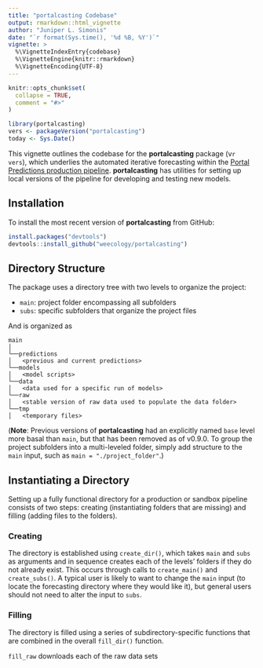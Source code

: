 ```yaml
---
title: "portalcasting Codebase"
output: rmarkdown::html_vignette
author: "Juniper L. Simonis"
date: "`r format(Sys.time(), '%d %B, %Y')`"
vignette: >
  %\VignetteIndexEntry{codebase}
  %\VignetteEngine{knitr::rmarkdown}
  %\VignetteEncoding{UTF-8}
---
```


```r
knitr::opts_chunk$set(
  collapse = TRUE,
  comment = "#>"
)
```

```r
library(portalcasting)
vers <- packageVersion("portalcasting")
today <- Sys.Date()
```

This vignette outlines the codebase for the **portalcasting** package (v`r vers`), which underlies the automated iterative forecasting within the [Portal Predictions production pipeline](https://github.com/weecology/portalPredictions). **portalcasting** has utilities for setting up local versions of the pipeline for developing and testing new models. 

## Installation

To install the most recent version of **portalcasting** from GitHub:

```r
install.packages("devtools")
devtools::install_github("weecology/portalcasting")
```

## Directory Structure

The package uses a directory tree with two levels to organize the project:

* `main`: project folder encompassing all subfolders
* `subs`: specific subfolders that organize the project files
 
And is organized as

```
main
│
└──predictions
│   <previous and current predictions>
└──models
│   <model scripts>
└──data
│   <data used for a specific run of models>
└──raw
│   <stable version of raw data used to populate the data folder>
└──tmp
│   <temporary files>
```

(**Note**: Previous versions of **portalcasting** had an explicitly named `base` level more basal than `main`, but that has been removed as of v0.9.0. To group the project subfolders into a multi-leveled folder, simply add structure to the `main` input, such as `main = "./project_folder"`.)

## Instantiating a Directory

Setting up a fully functional directory for a production or sandbox pipeline consists of two steps: creating (instantiating folders that are missing) and filling (adding files to the folders).

### Creating 

The directory is established using `create_dir()`, which takes `main` and `subs` as arguments and in sequence creates each of the levels' folders if they do not already exist. This occurs through calls to `create_main()` and `create_subs()`. A typical user is likely to want to change the `main` input (to locate the forecasting directory where they would like it), but general users should not need to alter the input to `subs`.

### Filling 

The directory is filled using a series of subdirectory-specific functions that are combined in the overall `fill_dir()` function. 

`fill_raw` downloads each of the raw data sets 